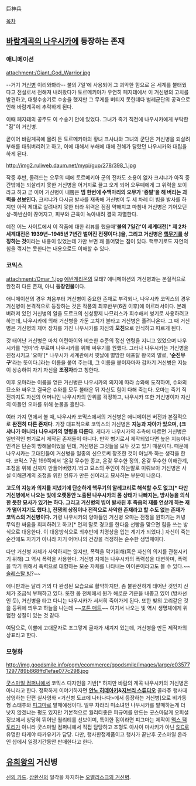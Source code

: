 巨神兵

[[목차]]
== [[바람계곡의 나우시카]]에 등장하는 존재 ==
=== 애니메이션 ===
attachment:/Giant_God_Warrior.jpg

--거기 거[[신병]] 이리와봐라-- 불의 7일'에 사용되어 그 괴악한 힘으로 온 세계를 불태웠다고 전설로서 전해져 내려왔다가 토르메키아가 우연히 페지테에서 이 거신병의 고치를 발견하고, 대형수송기로 수송을 했지만 그 무게를 버티지 못한데다 벌레군단의 공격으로 인해 바람계곡에 추락하게 된다.

이때 페지테의 공주도 이 수송기 안에 있었다. 그녀가 죽기 직전에 나우시카에게 부탁한 "짐"이 거신병.

곧이어 바람계곡에 몰려 든 토르메키아의 황녀 크샤냐와 그녀의 군단은 거신병을 되살려 부해를 태워버리려고 하고, 이에 대해서 부해에 대해 견해가 달랐던 나우시카와 대립을 하게 된다.

http://img2.ruliweb.daum.net/mypi/gup/278/398_1.jpg

작중 후반, 몰려드는 오무의 떼에 토르메키아 군의 전차도 소용이 없자 크샤냐가 아직 중간밖에는 되살리지 못한 거신병을 어거지로 끌고 오게 되어 오무떼에게 그 위력을 보이라고 하고 곧 이어 거신병이 내뿜은 '''빔 한번에 수백마리의 오무가 '증발'을 해 버리는 괴력을 선보인다.''' 크샤냐가 다시금 발사를 재촉해 거신병이 두 세 차례 더 빔을 발사를 하지만 아직 제대로 살려내지 못한 터라 위력은 점점 약해지고 마침내 거신병은 기어오던 상-하반신이 끊어지고, 피부와 근육이 녹아내려 결국 자멸한다.

예전 어느 사이트에서 이 작품에 대한 리뷰를 했을때''' '불의 7일간'이 세계대전[* 제 2차세계대전은 1939년~1945년 7년간 벌어진 전쟁이다.]을, 그리고 거신병은 [[핵무기]]를 상징하는 것'''이라는 내용이 있었는데 가만 보면 꽤 들어맞는 점이 있다. 핵무기로도 자연의 힘을 꺾지는 못한다는 내용으로도 이해할 수 있다.

=== 코믹스 ===
attachment:/Omar_1.jpg
[[에반게리온]]의 모태?
애니메이션의 거신병과는 본질적으로 완전히 다른 존재, 아니 '''등장인물'''이다.

애니메이션의 경우 처음부터 거신병이 중요한 존재로 부각되나, 나우시카 코믹스의 경우 거신병이 본격적으로 등장하는 것은 작품의 최후반부(6권 이후)에 이르러서이다. 본래 버려져 있던 거신병의 알을 도르크의 신성황제 나므리스가 회수해서 병기로 사용하려고 하는데, 나우시카에 의해 거신병을 가둔 고치가 불타고 거신병은 풀려나온다. 그 때 거신병은 거신병의 제어 장치를 가진 나우시카를 자신의 '''모친'''으로 인식하고 따르게 된다.

갓 태어난 거신병은 마치 어린아이와 비슷한 수준의 정신 연령을 지니고 있었으며 나우시카를 '엄마'라 부르며 나우시카를 위해 싸우기를 원했다. 그러나 나우시카는 거신병을 진정시키고 '오마'[* 나우시카 세계관에서 옛날에 멸망한 에프탈 왕국의 말로, ''''순진무구''''라는 뜻이다.]라는 이름을 붙여 주는데, 그 이름을 붙이자마자 갑자기 거신병은 지능이 상승하여 자기 자신을 '''조정자'''라고 칭한다.

이후 오마라는 이름을 얻은 거신병은 나우시카의 의지에 따라 슈와에 도착하여, 슈와의 묘소와 싸우고 결국은 슈와를 모두 불태운 뒤 자신도 힘이 다해 죽는다. 오마는 죽기 직전까지도 자신의 어머니인 나우시카의 안위를 걱정하고, 나우시카 또한 거신병이자 자신의 아들인 오마를 위해 눈물을 흘린다.

여러 가지 면에서 볼 때, 나우시카 코믹스에서의 거신병은 애니메이션 버전과 본질적으로 '''완전히 다른 존재다'''. 가장 대표적으로 코믹스의 거신병은 '''지능과 자아가 있으며, (크샤나가 아니라) 나우시카의 명령을 따른다'''. 게다가 나우시카의 추측에 따르면 거신병은 일반적인 병기로서 제작된 존재들이 아니다. 만약 병기로서 제작되었다면 높은 지능이나 인격은 단순히 방해물이었을 텐데, 거신병은 그것들을 모두 갖고 있기 때문이다. 때문에 나우시카는 고대인들이 거신병을 일종의 신으로써 창조한 것이 아닐까 하는 생각을 한다. 코믹스 7권 199쪽에서 '온갖 무수한 종교, 온갖 무수한 정의, 온갖 무수한 이해관계, 조정을 위해 신까지 만들어버렸지.'라고 묘소의 주인이 하는말로 미뤄보아 거신병은 사실 이해관계의 조정을 위한 인류가 만든 신이라고 묘사하는 부분이 나온다.

'''고도의 지능과 의지를 지녔기에 단순하게 핵무기의 알레고리로 해석할 수도 없고[* 다만 거신병에서 나오는 빛에 오랫동안 노출된 나우시카의 몸 상태가 나빠지는, 방사능을 의식한 듯한 묘사가 있기는 하다. 그리고 거신병의 빔이 발사된 후 죽음의 재를 연상캐 하는 재가 떨어지기도 했다.], 전쟁의 상징이나 전적으로 사악한 존재라고 할 수도 없는 존재가 코믹스의 거신병이다.''' 가령 나우시카의 양아들인 거신병 오마는 전쟁을 원하기는 커녕 무익한 싸움을 회피하려고 하고[* 먼저 말로 경고를 한다음 선빵을 맞으면 힘을 쓰는 방식으로 대응한다. 이 대응방식으로 최후반에 치명상을 입는 계기가 되었다.] 자신이 죽는 순간에도 자기가 아니라 자기 어머니의 건강을 걱정하는 순수한 생명체이다.

다만 거신병 자체가 사악하지는 않지만, 폭력을 막기위해(혹은 자신의 의지를 관철시키기 위해) 그 역시 폭력을 사용한다. 거신병 자체는 나우시카의 폭력성을 대변하며, 폭력을 막기 위해서 폭력으로 대항하는 모순 자체를 나타내는 아이콘이라고도 볼 수 있다.~~[[솔레스탈 빙]]?~~

애니판과는 달리 거의 다 완성된 모습으로 활약하지만, 좀 불완전하게 태어난 것인지 신체가 조금씩 부패하고 있다. 또한 몸 전체에서 뭔가 해로운 기운을 내뿜고 있어 (방사선인 듯), 거신병을 타고 다니는 나우시카가 서서히 죽어가게 된다. 또한 빛의 고리같은 것을 등뒤에 띄우고 하늘을 나는데 ~~[[포톤 매트]]~~ 여기서 나오는 빛 역시 생명체에게 위험한 성질이 있는 것 같다.

여담으로, 이빨에 고대문자로 조그맣게 글자가 새겨져 있는데, 거신병을 만든 제작자의 상표라고 한다.

=== 모형화 ===
http://img.goodsmile.info/cgm/ecommerce/goodsmile/images/large/e035771297789b868ffd1efae077c298.jpg

[[굿스마일 컴퍼니]]에서 코믹스 디자인을 기반[* 하지만 바람의 계곡 나우시카의 거신병은 아니라고 한다. 정확하게 이야기하자면 '''[[안노 히데아키]]&[[지브리 스튜디오]]''' 콜라쥬 행사때 상영하는 단편 실사영화 <거신병 도쿄에 나타나다>에서 등장하는 거신병]으로 비가동형 스태츄와 [[피그마]]로 발매예정이다. 일부 차라리 미소녀인 나우시카를 발매하는게 더 낫지 않겠냐는 평도 있지만 기본적으로 퀄리티좋은 피규어를 만드는 굿스마답게 오피셜 정보에서 상당히 뛰어난 퀄리티를 선보이며, 특이한 점이라면 피그마는 제작이 [[맥스 팩토리]]가 아니라 굿스마일 컴퍼니에서 직접 담당하고 조형도 아사이 마사키가 아닌 [[SIC]]로 유명한 타케야 타카유키가 담당. 다만, 행사한정제품이고 행사가 끝난후 굿스마일 온라인 샵에서 일정기간동안 판매한다고 한다.

== [[유희왕]]의 거신병 ==
[[신의 카드]]. [[삼환신]]의 일각을 차지하는 [[오벨리스크의 거신병]].

